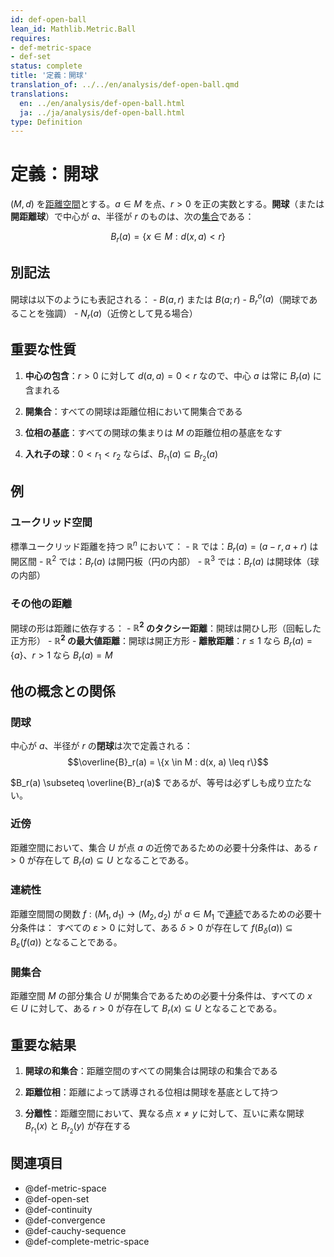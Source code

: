 ```yaml
---
id: def-open-ball
lean_id: Mathlib.Metric.Ball
requires:
- def-metric-space
- def-set
status: complete
title: '定義：開球'
translation_of: ../../en/analysis/def-open-ball.qmd
translations:
  en: ../en/analysis/def-open-ball.html
  ja: ../ja/analysis/def-open-ball.html
type: Definition
---
```


# 定義：開球 {#def-open-ball}

$(M, d)$ を[距離空間](def-metric-space.qmd)とする。$a \in M$ を点、$r > 0$ を正の実数とする。**開球**（または**開距離球**）で中心が $a$、半径が $r$ のものは、次の[集合](../logic-set-theory/def-set.qmd)である：

$$B_r(a) = \{x \in M : d(x, a) < r\}$$

## 別記法

開球は以下のようにも表記される：
- $B(a, r)$ または $B(a; r)$
- $B^o_r(a)$（開球であることを強調）
- $N_r(a)$（近傍として見る場合）

## 重要な性質

1. **中心の包含**：$r > 0$ に対して $d(a, a) = 0 < r$ なので、中心 $a$ は常に $B_r(a)$ に含まれる

2. **開集合**：すべての開球は距離位相において開集合である

3. **位相の基底**：すべての開球の集まりは $M$ の距離位相の基底をなす

4. **入れ子の球**：$0 < r_1 < r_2$ ならば、$B_{r_1}(a) \subseteq B_{r_2}(a)$

## 例

### ユークリッド空間
標準ユークリッド距離を持つ $\mathbb{R}^n$ において：
- $\mathbb{R}$ では：$B_r(a) = (a - r, a + r)$ は開区間
- $\mathbb{R}^2$ では：$B_r(a)$ は開円板（円の内部）
- $\mathbb{R}^3$ では：$B_r(a)$ は開球体（球の内部）

### その他の距離
開球の形は距離に依存する：
- **$\mathbb{R}^2$ のタクシー距離**：開球は開ひし形（回転した正方形）
- **$\mathbb{R}^2$ の最大値距離**：開球は開正方形
- **離散距離**：$r \leq 1$ なら $B_r(a) = \{a\}$、$r > 1$ なら $B_r(a) = M$

## 他の概念との関係

### 閉球
中心が $a$、半径が $r$ の**閉球**は次で定義される：
$$\overline{B}_r(a) = \{x \in M : d(x, a) \leq r\}$$

$B_r(a) \subseteq \overline{B}_r(a)$ であるが、等号は必ずしも成り立たない。

### 近傍
距離空間において、集合 $U$ が点 $a$ の近傍であるための必要十分条件は、ある $r > 0$ が存在して $B_r(a) \subseteq U$ となることである。

### 連続性
距離空間間の関数 $f: (M_1, d_1) \to (M_2, d_2)$ が $a \in M_1$ で[連続](def-continuity.qmd)であるための必要十分条件は：
すべての $\varepsilon > 0$ に対して、ある $\delta > 0$ が存在して $f(B_\delta(a)) \subseteq B_\varepsilon(f(a))$ となることである。

### 開集合
距離空間 $M$ の部分集合 $U$ が開集合であるための必要十分条件は、すべての $x \in U$ に対して、ある $r > 0$ が存在して $B_r(x) \subseteq U$ となることである。

## 重要な結果

1. **開球の和集合**：距離空間のすべての開集合は開球の和集合である

2. **距離位相**：距離によって誘導される位相は開球を基底として持つ

3. **分離性**：距離空間において、異なる点 $x \neq y$ に対して、互いに素な開球 $B_{r_1}(x)$ と $B_{r_2}(y)$ が存在する

## 関連項目

- @def-metric-space
- @def-open-set
- @def-continuity
- @def-convergence
- @def-cauchy-sequence
- @def-complete-metric-space
